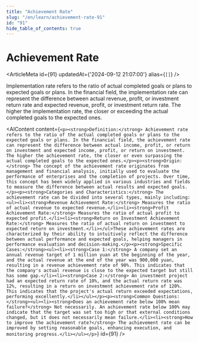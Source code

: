```yaml
---
title: "Achievement Rate"
slug: "/en/learn/achievement-rate-91"
id: "91"
hide_table_of_contents: true
---
```



# Achievement Rate

<ArticleMeta id={91} updatedAt={'2024-09-12 21:07:00'} alias={`[]`} />
<div className='border-solid border-b border-t-0 my-4 border-[var(--ifm-color-gray-300)]' />

Implementation rate refers to the ratio of actual completed goals or plans to expected goals or plans. In the financial field, the implementation rate can represent the difference between actual revenue, profit, or investment return rate and expected revenue, profit, or investment return rate. The higher the implementation rate, the closer or exceeding the actual completed goals to the expected ones.

<AIContent content={`<p><strong>Definition:</strong> Achievement rate refers to the ratio of the actual completed goals or plans to the expected goals or plans. In the financial field, the achievement rate can represent the difference between actual income, profit, or return on investment and expected income, profit, or return on investment. The higher the achievement rate, the closer or even surpassing the actual completed goals to the expected ones.</p><p><strong>Origin:</strong> The concept of the achievement rate originates from management and financial analysis, initially used to evaluate the performance of enterprises and the completion of projects. Over time, this concept has been widely applied in various industries and fields to measure the difference between actual results and expected goals.</p><p><strong>Categories and Characteristics:</strong> The achievement rate can be divided into several types, mainly including:<ul><li><strong>Revenue Achievement Rate:</strong> Measures the ratio of actual revenue to expected revenue.</li><li><strong>Profit Achievement Rate:</strong> Measures the ratio of actual profit to expected profit.</li><li><strong>Return on Investment Achievement Rate:</strong> Measures the ratio of actual return on investment to expected return on investment.</li></ul>These achievement rates are characterized by their ability to intuitively reflect the difference between actual performance and expected goals, helping managers in performance evaluation and decision-making.</p><p><strong>Specific Cases:</strong><ul><li><strong>Case 1:</strong> A company set an annual revenue target of 1 million yuan at the beginning of the year, and the actual revenue at the end of the year was 900,000 yuan, resulting in a revenue achievement rate of 90%. This indicates that the company's actual revenue is close to the expected target but still has some gap.</li><li><strong>Case 2:</strong> An investment project had an expected return rate of 10%, and the actual return rate was 12%, resulting in a return on investment achievement rate of 120%. This indicates that the project's actual return exceeded expectations, performing excellently.</li></ul></p><p><strong>Common Questions:</strong><ul><li><strong>Does an achievement rate below 100% mean failure?</strong> Not necessarily. An achievement rate below 100% may indicate that the target was set too high or that external conditions changed, but it does not necessarily mean failure.</li><li><strong>How to improve the achievement rate?</strong> The achievement rate can be improved by setting reasonable goals, enhancing execution, and monitoring progress.</li></ul></p>`} id={91} />
